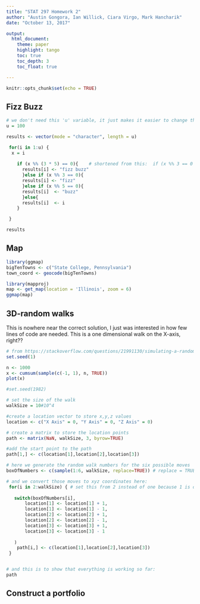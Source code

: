 ```yaml
---
title: "STAT 297 Homework 2"
author: "Austin Gongora, Ian Willick, Ciara Virgo, Mark Hancharik"
date: "October 13, 2017"

output: 
  html_document:
    theme: paper    
    highlight: tango 
    toc: true
    toc_depth: 3
    toc_float: true

---
```


```r
knitr::opts_chunk$set(echo = TRUE)
```

## Fizz Buzz

```r

# we don't need this 'u' variable, it just makes it easier to change the length -MH
u = 100

results <- vector(mode = "character", length = u)

 for(i in 1:u) {
  x = i
  
    if (x %% (3 * 5) == 0){    # shortened from this:  if (x %% 3 == 0 & x %% 5 == 0){
      results[i] <- "fizz buzz"
      }else if (x %% 3 == 0){
      results[i] <- "fizz"
      }else if (x %% 5 == 0){
      results[i]  <- "buzz"
      }else{
      results[i]  <- i
    }

 }

results


```

## Map

```r

library(ggmap)
bigTenTowns <- c("State College, Pennsylvania")
town_coord <- geocode(bigTenTowns)

library(mapproj)
map <- get_map(location = 'Illinois', zoom = 6)
ggmap(map)
```


## 3D-random walks

This is nowhere near the correct solution, I just was interested in how few lines of code are needed. This is a one dimensional walk on the X-axis, right??


```r
# from https://stackoverflow.com/questions/21991130/simulating-a-random-walk#21991340
set.seed(1)

n <- 1000
x <- cumsum(sample(c(-1, 1), n, TRUE))
plot(x)


```

```r
#set.seed(1982)

# set the size of the walk
walkSize = 10#10^4

#create a location vector to store x,y,z values
location <- c("X Axis" = 0, "Y Axis" = 0, "Z Axis" = 0)

# create a matrix to store the location points
path <- matrix(NaN, walkSize, 3, byrow=TRUE)

#add the start point to the path
path[1,] <- c(location[1],location[2],location[3])

# here we generate the random walk numbers for the six possible moves
boxOfNumbers <- c(sample(1:6, walkSize, replace=TRUE)) # replace = TRUE to allow for repeat numbers

# and we convert those moves to xyz coordinates here:
 for(i in 2:walkSize) { # set this from 2 instead of one because 1 is our starting point
   
   switch(boxOfNumbers[i],
       location[1] <- location[1] + 1,
       location[1] <- location[1] - 1,
       location[2] <- location[2] + 1,
       location[2] <- location[2] - 1,
       location[3] <- location[3] + 1,
       location[3] <- location[3] - 1
     
   )
    path[i,] <- c(location[1],location[2],location[3])
 }


# and this is to show that everything is working so far:
path


```



## Construct a portfolio



